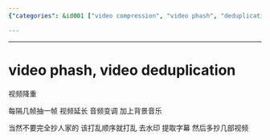 ```yaml
---
{"categories": &id001 ["video compression", "video phash", "deduplication", "frame extraction", "extending video length", "audio altering", "background music"], "category": "Video Compression", "date": "2023-12-22 23:52:59", "description": "This article discusses a method called 'video phash' or 'video deduplication' for compressing videos. The technique involves extracting one frame from every few frames, lengthening the video and modifying the audio while adding background music. It also recommends not to directly copy videos, change their order, remove watermarks, and extract subtitles by combining content from various sources.", "tags": *id001, "title": "video phash, video deduplication"}

---
```


------

# video phash, video deduplication

视频降重

每隔几帧抽一帧 视频延长 音频变调 加上背景音乐

当然不要完全抄人家的 该打乱顺序就打乱 去水印 提取字幕 然后多抄几部视频

